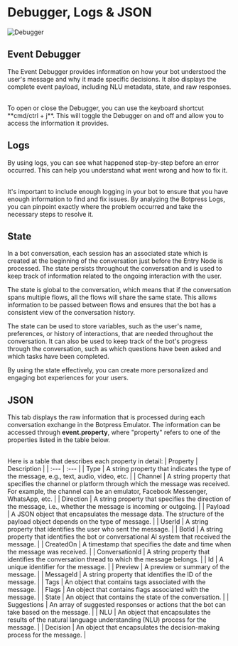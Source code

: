 # Debugger, Logs & JSON

![Debugger](/docs/content/debugger-cover.png)

## Event Debugger

The Event Debugger provides information on how your bot understood the user's message and why it made specific decisions. It also displays the complete event payload, including NLU metadata, state, and raw responses.

<br />
To open or close the Debugger, you can use the keyboard shortcut **cmd/ctrl + j**.
This will toggle the Debugger on and off and allow you to access the information
it provides.

## Logs

By using logs, you can see what happened step-by-step before an error occurred. This can help you understand what went wrong and how to fix it.

<br />
It's important to include enough logging in your bot to ensure that you have enough
information to find and fix issues. By analyzing the Botpress Logs, you can pinpoint
exactly where the problem occurred and take the necessary steps to resolve it.

## State

In a bot conversation, each session has an associated state which is created at the beginning of the conversation just before the Entry Node is processed. The state persists throughout the conversation and is used to keep track of information related to the ongoing interaction with the user.

The state is global to the conversation, which means that if the conversation spans multiple flows, all the flows will share the same state. This allows information to be passed between flows and ensures that the bot has a consistent view of the conversation history.

The state can be used to store variables, such as the user's name, preferences, or history of interactions, that are needed throughout the conversation. It can also be used to keep track of the bot's progress through the conversation, such as which questions have been asked and which tasks have been completed.

By using the state effectively, you can create more personalized and engaging bot experiences for your users.

## JSON

This tab displays the raw information that is processed during each conversation exchange in the Botpress Emulator. The information can be accessed through **event.property**, where "property" refers to one of the properties listed in the table below.

<br />
Here is a table that describes each property in detail:
| Property | Description |
| :--- | :--- |
| Type | A string property that indicates the type of the message, e.g., text, audio, video, etc. |
| Channel | A string property that specifies the channel or platform through which the message was received. For example, the channel can be an emulator, Facebook Messenger, WhatsApp, etc. |
| Direction | A string property that specifies the direction of the message, i.e., whether the message is incoming or outgoing. |
| Payload | A JSON object that encapsulates the message data. The structure of the payload object depends on the type of message. |
| UserId | A string property that identifies the user who sent the message. |
| BotId | A string property that identifies the bot or conversational AI system that received the message. |
| CreatedOn | A timestamp that specifies the date and time when the message was received. |
| ConversationId | A string property that identifies the conversation thread to which the message belongs. |
| Id | A unique identifier for the message. |
| Preview | A preview or summary of the message. |
| MessageId | A string property that identifies the ID of the message. |
| Tags | An object that contains tags associated with the message. |
| Flags | An object that contains flags associated with the message. |
| State | An object that contains the state of the conversation. |
| Suggestions | An array of suggested responses or actions that the bot can take based on the message. |
| NLU |   An object that encapsulates the results of the natural language understanding (NLU) process for the message. |
| Decision | An object that encapsulates the decision-making process for the message. |